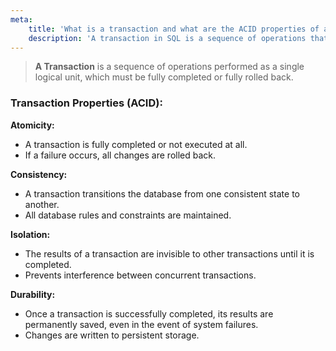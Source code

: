```yaml
---
meta:
    title: 'What is a transaction and what are the ACID properties of a transaction?'
    description: 'A transaction in SQL is a sequence of operations that has ACID properties: atomicity, consistency, isolation, and durability. Learn their significance.'
---
```


> **A Transaction** is a sequence of operations performed as a single logical unit, which must be fully completed or fully rolled back.

### Transaction Properties (ACID):

**Atomicity:**

-   A transaction is fully completed or not executed at all.
-   If a failure occurs, all changes are rolled back.

**Consistency:**

-   A transaction transitions the database from one consistent state to another.
-   All database rules and constraints are maintained.

**Isolation:**

-   The results of a transaction are invisible to other transactions until it is completed.
-   Prevents interference between concurrent transactions.

**Durability:**

-   Once a transaction is successfully completed, its results are permanently saved, even in the event of system failures.
-   Changes are written to persistent storage.
